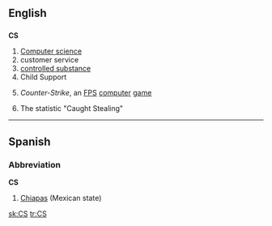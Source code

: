{{also|Appendix:Variations of "cs"}}
==English==

==={{initialism}}===
'''CS'''

# [[computer science|Computer science]]
# customer service
# [[controlled substance]]
# Child Support
# {{computer games}} ''Counter-Strike'', an [[FPS]] [[computer]] [[game]]
# {{baseball}} The statistic "Caught Stealing"

----

==Spanish==

===Abbreviation===
'''CS'''

# [[Chiapas]] (Mexican state)

[[sk:CS]]
[[tr:CS]]